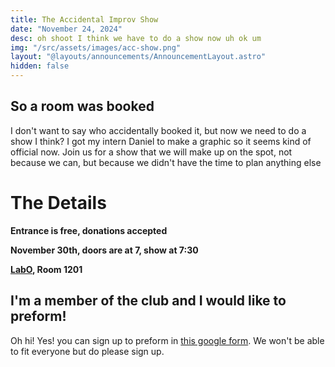 ```yaml
---
title: The Accidental Improv Show
date: "November 24, 2024"
desc: oh shoot I think we have to do a show now uh ok um
img: "/src/assets/images/acc-show.png"
layout: "@layouts/announcements/AnnouncementLayout.astro"
hidden: false
---
```


## So a room was booked

I don't want to say who accidentally booked it, but now we need 
to do a show I think? I got my intern Daniel to make a graphic 
so it seems kind of official now. Join us for a show that we will
make up on the spot, not because we can, but because we didn't have the 
time to plan anything else

# The Details

**Entrance is free, donations accepted**

**November 30th, doors are at 7, show at 7:30**

**[LabO](https://maps.app.goo.gl/wPdYATfoYzzt87Cj6), Room 1201**

## I'm a member of the club and I would like to preform!

Oh hi! Yes! you can sign up to preform in [this google form](https://docs.google.com/forms/d/1R5HBtLFXBzoebsw4nQhi6cz9VhhRBG4lE2oJhKsuFR8/edit). 
We won't be able to fit everyone but do please sign up.